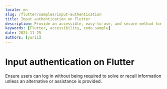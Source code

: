 ```yaml
---
locale: en
slug: /flutter/samples/input-authentication
title: Input authentication on Flutter
description: Provide an accessible, easy-to-use, and secure method for users to authenticate when logging in.
keywords: [Flutter, accessibility, code sample]
date: 2024-11-25
authors: [yurii]
---
```


# Input authentication on Flutter

Ensure users can log in without being required to solve or recall information unless an alternative or assistance is provided.

<CodeSample id="input-authentication" framework="flutter" locale="en"/>
